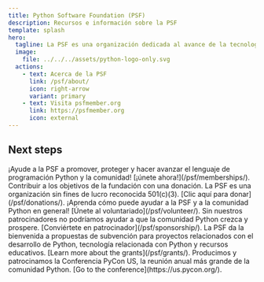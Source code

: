 ```yaml
---
title: Python Software Foundation (PSF)
description: Recursos e información sobre la PSF
template: splash
hero:
  tagline: La PSF es una organización dedicada al avance de la tecnología de código abierto relacionada con el lenguaje de programación Python.
  image:
    file: ../../../assets/python-logo-only.svg
  actions:
    - text: Acerca de la PSF
      link: /psf/about/
      icon: right-arrow
      variant: primary
    - text: Visita psfmember.org
      link: https://psfmember.org
      icon: external
---
```



## Next steps

<CardGrid>
	<Card title="Obtén tu membresía" icon="pencil">
		¡Ayude a la PSF a promover, proteger y hacer avanzar el lenguaje de
		programación Python y la comunidad!
		[¡únete ahora!](/psf/memberships/).
	</Card>
	<Card title="Donación" icon="add-document">
		Contribuir a los objetivos de la fundación con una donación. La PSF es
		una organización sin fines de lucro reconocida 501(c)(3).
		[Clic aquí para donar](/psf/donations/).
	</Card>
	<Card title="Voluntariado" icon="setting">
		¡Aprenda cómo puede ayudar a la PSF y a la comunidad Python en general!
		[Únete al voluntariado](/psf/volunteer/).
	</Card>
	<Card title="Patrocinadores" icon="open-book">
		Sin nuestros patrocinadores no podríamos ayudar a que la comunidad
		Python crezca y prospere.
		[Conviértete en patrocinador](/psf/sponsorship/).
	</Card>
	<Card title="Programa de becas" icon="open-book">
		La PSF da la bienvenida a propuestas de subvención para proyectos
		relacionados con el desarrollo de Python, tecnología relacionada con
		Python y recursos educativos.
		[Learn more about the grants](/psf/grants/).
	</Card>
	<Card title="PyCon US" icon="open-book">
		Producimos y patrocinamos la Conferencia PyCon US, la reunión anual más
		grande de la comunidad Python.
		[Go to the conference](https://us.pycon.org/).
	</Card>
</CardGrid>
